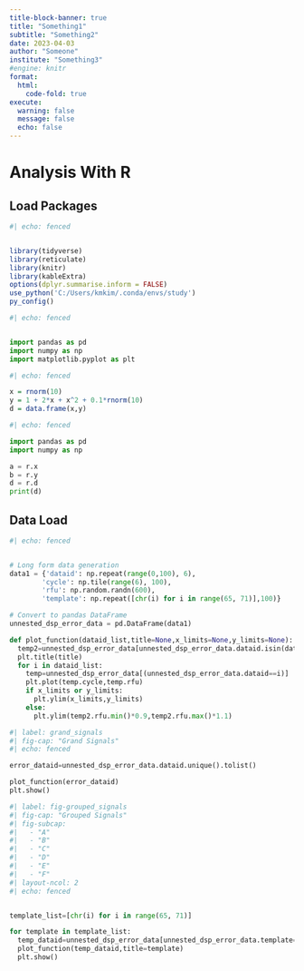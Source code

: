 ```yaml
---
title-block-banner: true
title: "Something1"
subtitle: "Something2"
date: 2023-04-03
author: "Someone"
institute: "Something3"
#engine: knitr
format:
  html:
    code-fold: true
execute:
  warning: false
  message: false
  echo: false
---
```


# Analysis With R 

## Load Packages

```r
#| echo: fenced


library(tidyverse)
library(reticulate)
library(knitr)
library(kableExtra)
options(dplyr.summarise.inform = FALSE)
use_python('C:/Users/kmkim/.conda/envs/study')
py_config()
```

```python
#| echo: fenced


import pandas as pd
import numpy as np
import matplotlib.pyplot as plt
```

```r
#| echo: fenced

x = rnorm(10)
y = 1 + 2*x + x^2 + 0.1*rnorm(10)
d = data.frame(x,y)
```

```python
#| echo: fenced

import pandas as pd
import numpy as np

a = r.x
b = r.y
d = r.d
print(d)
```


## Data Load

```python
#| echo: fenced


# Long form data generation
data1 = {'dataid': np.repeat(range(0,100), 6),
        'cycle': np.tile(range(6), 100),
        'rfu': np.random.randn(600),
        'template': np.repeat([chr(i) for i in range(65, 71)],100)}

# Convert to pandas DataFrame
unnested_dsp_error_data = pd.DataFrame(data1)

def plot_function(dataid_list,title=None,x_limits=None,y_limits=None):
  temp2=unnested_dsp_error_data[unnested_dsp_error_data.dataid.isin(dataid_list)]
  plt.title(title)
  for i in dataid_list:
    temp=unnested_dsp_error_data[(unnested_dsp_error_data.dataid==i)]
    plt.plot(temp.cycle,temp.rfu)
    if x_limits or y_limits:
      plt.ylim(x_limits,y_limits)
    else:
      plt.ylim(temp2.rfu.min()*0.9,temp2.rfu.max()*1.1)

```

```python
#| label: grand_signals
#| fig-cap: "Grand Signals"
#| echo: fenced

error_dataid=unnested_dsp_error_data.dataid.unique().tolist()

plot_function(error_dataid)
plt.show()
```

```python
#| label: fig-grouped_signals
#| fig-cap: "Grouped Signals"
#| fig-subcap: 
#|   - "A"
#|   - "B"
#|   - "C"
#|   - "D"
#|   - "E"
#|   - "F"
#| layout-ncol: 2
#| echo: fenced


template_list=[chr(i) for i in range(65, 71)]

for template in template_list:
  temp_dataid=unnested_dsp_error_data[unnested_dsp_error_data.template==template].dataid.unique()
  plot_function(temp_dataid,title=template)
  plt.show()

```

